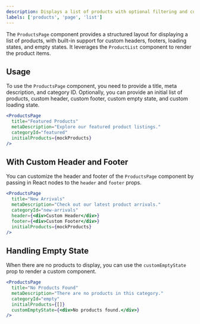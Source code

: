 ```yaml
---
description: Displays a list of products with optional filtering and custom states.
labels: ['products', 'page', 'list']
---
```


The `ProductsPage` component provides a structured layout for displaying a list of products, with built-in support for custom headers, footers, loading states, and empty states. It leverages the `ProductList` component to render the product items.

## Usage

To use the `ProductsPage` component, you need to provide a title, meta description, and category ID.  Optionally, you can provide an initial list of products, custom header, custom footer, custom empty state, and custom loading state.

```jsx
<ProductsPage
  title="Featured Products"
  metaDescription="Explore our featured product listings."
  categoryId="featured"
  initialProducts={mockProducts}
/>
```
## With Custom Header and Footer
You can customize the header and footer of the `ProductsPage` component by passing in React nodes to the `header` and `footer` props.
```jsx
<ProductsPage
  title="New Arrivals"
  metaDescription="Check out our latest product arrivals."
  categoryId="new-arrivals"
  header={<div>Custom Header</div>}
  footer={<div>Custom Footer</div>}
  initialProducts={mockProducts}
/>
```
## Handling Empty State
When there are no products to display, you can use the `customEmptyState` prop to render a custom component.
```jsx
<ProductsPage
  title="No Products Found"
  metaDescription="There are no products in this category."
  categoryId="empty"
  initialProducts={[]}
  customEmptyState={<div>No products found.</div>}
/>